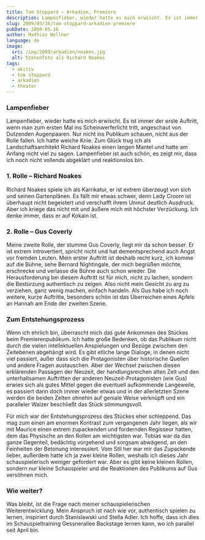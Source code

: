 ```yaml
---
title: Tom Stoppard – Arkadien, Premiere
description: Lampenfieber, wieder hatte es mich erwischt. Es ist immer der erste Auftritt, wenn man zum ersten Mal ins Scheinwerferlicht tritt, angeschaut von Dutzenden Augenpaaren. Nur nicht ins Publikum schauen, nicht aus der Rolle fallen.
slug: 2009/05/16/tom-stoppard-arkadien-premiere
pubDate: 2009-05-16
author: Mathias Wellner
language: de
image:
  src: /img/2009/arkadien/noakes.jpg
  alt: Szenenfoto als Richard Noakes
tags:
  - akitiv
  - tom stoppard
  - arkadien
  - theater
---
```



### Lampenfieber

Lampenfieber, wieder hatte es mich erwischt. Es ist immer der erste Auftritt, wenn man zum ersten Mal ins Scheinwerferlicht tritt, angeschaut von Dutzenden Augenpaaren. Nur nicht ins Publikum schauen, nicht aus der Rolle fallen. Ich hatte weiche Knie. Zum Glück trug ich als Landschaftsarchitekt Richard Noakes einen langen Mantel und hatte am Anfang nicht viel zu sagen. Lampenfieber ist auch schön, es zeigt mir, dass ich noch nicht vollends abgeklärt und reaktionslos bin.

### 1. Rolle – Richard Noakes

<ResponsiveImage
  src="/img/2009/arkadien/noakes.jpg"
  alt="Szenenfoto als Richard Noakes"
  aspectRatio="4:3"
/>

Richard Noakes spiele ich als Karrikatur, er ist extrem überzeugt von sich und seinen Gartenplänen. Es fällt mir etwas schwer, denn Lady Croom ist überhaupt nicht begeistert und verschafft ihrem Unmut deutlich Ausdruck. Aber ich kriege das nicht mit und äußere mich mit höchster Verzückung. Ich denke immer, dass er auf Kokain ist.

### 2. Rolle – Gus Coverly

Meine zweite Rolle, der stumme Gus Coverly, liegt mir da schon besser. Er ist extrem introvertiert, spricht nicht und hat dementsprechend auch Angst vor fremden Leuten. Mein erster Auftritt ist deshalb recht kurz, ich komme auf die Bühne, sehe Bernard Nightingale, der mich begrüßen möchte, erschrecke und verlasse die Bühne auch schon wieder. Die Herausforderung bei diesem Auftritt ist für mich, nicht zu lachen, sondern die Bestürzung authentisch zu zeigen. Also nicht mein Gesicht zu arg zu verziehen, ganz wenig machen, einfach handeln. Als Gus habe ich noch weitere, kurze Auftritte, besonders schön ist das Überreichen eines Apfels an Hannah am Ende der zweiten Szene.

### Zum Entstehungsprozess

Wenn ich ehrlich bin, überrascht mich das gute Ankommen des Stückes beim Premierenpublikum. Ich hatte große Bedenken, ob das Publikum nicht durch die vielen intellektuellen Anspielungen und Bezüge zwischen den Zeitebenen abgehängt wird. Es gibt etliche lange Dialoge, in denen nicht viel passiert, außer dass sich die Protagonisten über historische Quellen und andere Fragen austauschen. Aber der Wechsel zwischen diesen erklärenden Passagen der Neuzeit, der handlungsreichen alten Zeit und den unterhaltsamen Auftritten der anderen Neuzeit-Protagonisten (wie Gus) erwies sich als gutes Mittel gegen die eventuell aufkommende Langeweile, es passiert dann doch immer wieder etwas und in der allerletzten Szene werden die beiden Zeiten ohnehin auf geniale Weise verknüpft und ein paralleler Walzer beschließt das Stück stimmungsvoll.

Für mich war der Entstehungsprozess des Stückes eher schleppend. Das mag zum einen am enormen Kontrast zum vergangenen Jahr liegen, als wir mit Maurice einen extrem zupackenden und fordernden Regisseur hatten, dem das Physische an den Rollen am wichtigsten war. Tobias war da das ganze Gegenteil, bedächtig vorgehend und sorgsam abwägend, an den Feinheiten der Betonung interessiert. Vom Stil her war mir das Zupackende lieber, außerdem hatte ich ja zwei kleine Rollen, weshalb ich dieses Jahr schauspielerisch weniger gefordert war. Aber es gibt keine kleinen Rollen, sondern nur kleine Schauspieler und die Reaktionen des Publikums auf Gus versöhnen mich.

### Wie weiter?

Was bleibt, ist die Frage nach meiner schauspielerischen Weiterentwicklung. Mein Anspruch ist nach wie vor, authentisch spielen zu lernen, inspiriert durch Stanislawski und Stella Adler. Ich hoffe, dass ich dies im Schauspieltraining Gessnerallee Backstage lernen kann, wo ich parallel seit April bin.
